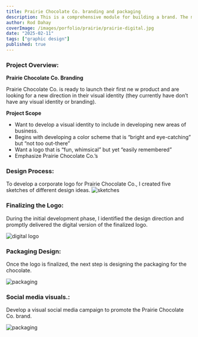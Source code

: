 ```yaml
---
title: Prairie Chocolate Co. branding and packaging
description: This is a comprehensive module for building a brand. The module will cover designing a logo using specifications and an understanding of branding components, developing company packaging, and producing print-ready promotional products to advertise Prairie Chocolate Co.
author: Rod Dahay
coverImage: /images/porfolio/prairie/prairie-digital.jpg
date: "2025-02-11"
tags: ["graphic design"]
published: true
---
```


### Project Overview: 

**Prairie Chocolate Co. Branding**

Prairie Chocolate Co. is ready to launch their first ne w product
and are looking for a new direction in their visual identity (they
currently have don’t have any visual identity or branding).

**Project Scope**
+ Want to develop a visual identity to include in developing
new areas of business.
+ Begins with developing a color scheme that is “bright and
eye-catching” but “not too out-there”
+ Want a logo that is “fun, whimsical” but yet “easily
remembered”
+ Emphasize Prairie Chocolate Co.’s


### Design Process:
To develop a corporate logo for Prairie Chocolate Co., I created five sketches of different design ideas.
![sketches](/images/porfolio/prairie/prairie-sketches.jpg)


### Finalizing the Logo:
During the initial development phase, I identified the design direction and promptly delivered the digital version of the finalized logo.

![digital logo](/images/porfolio/prairie/prairie-digital.jpg)

### Packaging Design:
Once the logo is finalized, the next step is designing the packaging for the chocolate.

![packaging](/images/porfolio/prairie/prairie-packaging.jpg)

### Social media visuals.:
Develop a visual social media campaign to promote the Prairie Chocolate Co. brand.

![packaging](/images/porfolio/prairie/prairie-social-media.jpg)



